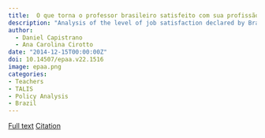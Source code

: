 ```yaml
---
title:  O que torna o professor brasileiro satisfeito com sua profissão? 
description: "Analysis of the level of job satisfaction declared by Brazilian teachers in lower secondary schools"
author:
  - Daniel Capistrano
  - Ana Carolina Cirotto
date: "2014-12-15T00:00:00Z"
doi: 10.14507/epaa.v22.1516
image: epaa.png
categories:
- Teachers
- TALIS
- Policy Analysis
- Brazil
---
```


[Full text](https://doi.org/10.14507/epaa.v22.1516){.btn .btn-lg .btn-primary}  [Citation](./cite.bib){.btn .btn-lg .btn-info}